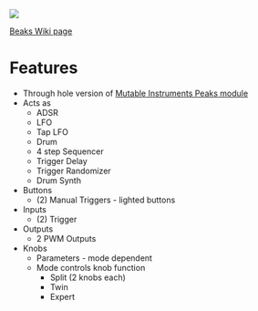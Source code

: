 <img src="http://land-boards.com/blwiki/images/c/cd/Beaks_P1080894-720px.jpg"></img>

[http://land-boards.com/blwiki/index.php?title=Beaks_Through_Hole_Peaks Beaks Wiki page]

= Features =

* Through hole version of [https://mutable-instruments.net/modules/peaks/ Mutable Instruments Peaks module]
* Acts as 
** ADSR
** LFO
** Tap LFO
** Drum
** 4 step Sequencer
** Trigger Delay
** Trigger Randomizer
** Drum Synth
* Buttons
** (2) Manual Triggers - lighted buttons
* Inputs
** (2) Trigger
* Outputs
** 2 PWM Outputs
* Knobs
** Parameters - mode dependent
** Mode controls knob function
*** Split (2 knobs each)
*** Twin
*** Expert
